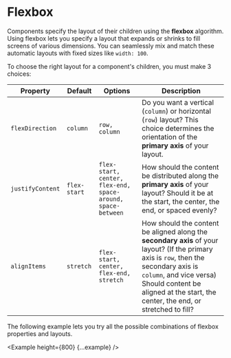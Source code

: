 
# Flexbox

Components specify the layout of their children using the **flexbox** algorithm. Using flexbox lets you specify a layout that expands or shrinks to fill screens of various dimensions. You can seamlessly mix and match these automatic layouts with fixed sizes like `width: 100`.

To choose the right layout for a component's children, you must make 3 choices:

| Property         | Default      | Options                                                     | Description                                                                                                                                                                                                                                              |
| ---------------- | ------------ | ----------------------------------------------------------- | -------------------------------------------------------------------------------------------------------------------------------------------------------------------------------------------------------------------------------------------------------- |
| `flexDirection`  | `column`     | `row, column`                                               | Do you want a vertical (`column`) or horizontal (`row`) layout? This choice determines the orientation of the **primary axis** of your layout.                                                                                                           |
| `justifyContent` | `flex-start` | `flex-start, center, flex-end, space-around, space-between` | How should the content be distributed along the <b>primary axis</b> of your layout? Should it be at the start, the center, the end, or spaced evenly?                                                                                                    |
| `alignItems`     | `stretch`    | `flex-start, center, flex-end, stretch`                     | How should the content be aligned along the <b>secondary axis</b> of your layout? (If the primary axis is `row`, then the secondary axis is `column`, and vice versa) Should content be aligned at the start, the center, the end, or stretched to fill? |

The following example lets you try all the possible combinations of flexbox properties and layouts.

<Example height={800} {...example} />
